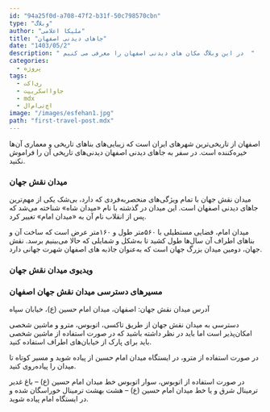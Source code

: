 ```yaml
---
id: "94a25f0d-a708-47f2-b31f-50c798570cbn"
type: "وبلاگ"
author: "ملیکا اعلامی"
title: "جاهای دیدنی اصفهان"
date: "1403/05/2"
description: " در این وبلاگ مکان های دیدنی اصفهان را معرفی می کنیم  "
categories:
  - پروژه
tags:
  - ری‌اکت
  - جاوااسکریپت
  - mdx
  - اچ‌تی‌ام‌ال
image: "/images/esfehan1.jpg"
path: "first-travel-post.mdx"
---
```


اصفهان از تاریخی‌ترین شهرهای ایران است که زیبایی‌های بناهای تاریخی و معماری آن‌ها خیره‌کننده است. در سفر به جاهای دیدنی اصفهان دیدنی‌های تاریخی آن را فراموش نکنید.

### میدان نقش جهان

میدان نقش جهان با تمام ویژگی‌های منحصربه‌فردی که دارد، بی‌شک یکی از مهم‌ترین جاهای دیدنی اصفهان است. این میدان در گذشته با نام «میدان شاه» شناخته می‌شد که پس از انقلاب نام آن به «میدان امام» تغییر کرد.

میدان امام، فضایی مستطیلی با ۵۶۰متر طول و ۱۶۰متر عرض است که ساخت آن و بناهای اطراف آن سال‌ها طول کشید تا به‌شکل و شمایلی که حالا می‌بینیم برسد. نقش جهان، دومین میدان بزرگ جهان است که به‌عنوان جاذبه های اصفهان شهرت جهانی دارد.


<CustomImage
  imgSrc="/images/esfehan1.jpg"
  alt="esfehan1"
  caption=" میدان نقش جهان "
/>

### ویدیوی میدان نقش جهان

<YouTube videoId="1UgHHPAI1H4" />

### مسیرهای دسترسی میدان نقش جهان اصفهان

آدرس میدان نقش جهان: اصفهان، میدان امام حسین (ع)، خیابان سپاه

دسترسی به میدان نقش جهان از طریق تاکسی، اتوبوس، مترو و ماشین شخصی امکان‌پذیر است اما باید در نظر داشته باشید که در صورت استفاده از ماشین شخصی باید برای پارک از خیابان‌های اطراف استفاده کنید.

در صورت استفاده از مترو، در ایستگاه میدان امام حسین از پیاده شوید و مسیر کوتاه تا میدان را پیاده‌روی کنید.

در صورت استفاده از اتوبوس، سوار اتوبوس خط میدان امام حسین (ع) – باغ غدیر ترمینال شرق و یا خط میدان امام حسین (ع) – هشت بهشت ترمینال خوراسگان شده و در ایستگاه امام پیاده شوید.


